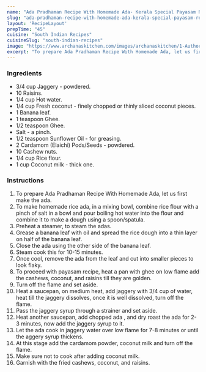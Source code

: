 ---
name: "Ada Pradhaman Recipe With Homemade Ada- Kerala Special Payasam Recipe"
slug: "ada-pradhaman-recipe-with-homemade-ada-kerala-special-payasam-recipe"
layout: 'RecipeLayout'
prepTime: "45"
cuisine: "South Indian Recipes"
cuisineSlug: "south-indian-recipes"
image: "https://www.archanaskitchen.com/images/archanaskitchen/1-Author/Uma_Raghuraman/Ada_Pradaman_Recipe__Kerala_Special_Payasam.jpg"
excerpt: "To prepare Ada Pradhaman Recipe With Homemade Ada, let us first make the ada"
---

### Ingredients

- 3/4 cup Jaggery - powdered.
- 10 Raisins.
- 1/4 cup Hot water.
- 1/4 cup Fresh coconut - finely chopped or thinly sliced coconut pieces.
- 1 Banana leaf.
- 1 teaspoon Ghee.
- 1/2 teaspoon Ghee.
- Salt - a pinch.
- 1/2 teaspoon Sunflower Oil - for greasing.
- 2 Cardamom (Elaichi) Pods/Seeds - powdered.
- 10 Cashew nuts.
- 1/4 cup Rice flour.
- 1 cup Coconut milk - thick one.

### Instructions

1. To prepare Ada Pradhaman Recipe With Homemade Ada, let us first make the ada.
1. To make homemade rice ada, in a mixing bowl, combine rice flour with a pinch of salt in a bowl and pour boiling hot water into the flour and combine it to make a dough using a spoon/spatula.
1. Preheat a steamer, to steam the adas.
1. Grease a banana leaf with oil and spread the rice dough into a thin layer on half of the banana leaf.
1. Close the ada using the other side of the banana leaf.
1. Steam cook this for 10-15 minutes.
1. Once cool, remove the ada from the leaf and cut into smaller pieces to look flaky.
1. To proceed with payasam recipe, heat a pan with ghee on low flame add the cashews, coconut, and raisins till they are golden.
1. Turn off the flame and set aside.
1. Heat a saucepan, on medium heat, add jaggery with 3/4 cup of water, heat till the jaggery dissolves, once it is well dissolved, turn off the flame.
1.  Pass the jaggery syrup through a strainer and set aside.
1. Heat another saucepan,  add chopped ada , and dry roast the ada for 2-3 minutes, now add the jaggery syrup to it.
1. Let the ada cook in jaggery water over low flame for 7-8 minutes or until the aggery syrup thickens.
1. At this stage add the cardamom powder, coconut milk and turn off the flame.
1. Make sure not to cook after adding coconut milk.
1. Garnish with the fried cashews, coconut, and raisins.
